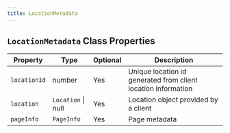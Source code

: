 ```yaml
---
title: LocationMetadata
---
```


## `LocationMetadata` Class Properties

| Property  | Type            | Optional | Description                                        |
|-----------|-----------------|----------|----------------------------------------------------|
| `locationId`| number          | Yes      | Unique location id generated from client location information |
| `location`  | `Location` \| null| Yes      | Location object provided by a client               |
| `pageInfo`  | `PageInfo`        | Yes      | Page metadata                                      |